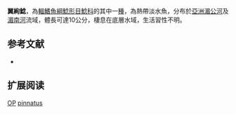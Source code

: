 {{Speciesbox
| name = 翼絢鯰
| image = 
| image_width = 250px
| status = DD
| status_system = IUCN3.1
| genus = Ompok
| species = pinnatus
| authority = [[Ng|Ng]], 2003
| synonyms = 
}}

'''翼絢鯰'''，為[[輻鰭魚綱|輻鰭魚綱]][[鯰形目|鯰形目]][[鯰科|鯰科]]的其中一[[種|種]]，為熱帶淡水魚，分布於[[亞洲|亞洲]][[湄公河|湄公河]]及[[湄南河|湄南河]]流域，體長可達10公分，棲息在底層水域，生活習性不明。

==参考文献==
*{{FishBase_species|genus=Ompok|species=pinnatus|year=2015|month=8}}

== 扩展阅读 ==
{{refbegin}}
{{wikispecies-inline|Ompok pinnatus|翼絢鯰}}
{{refend}}
{{Taxonbar|from=Q2489224}}

[[Category:IUCN红色名录数据缺乏物种|OP]]
[[Category:絢鯰屬|pinnatus]]